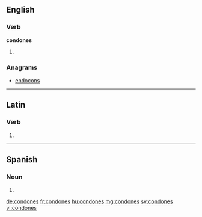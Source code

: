 ==English==

===Verb===
'''condones'''

# {{third-person singular of|condone}}

===Anagrams===
* [[endocons#English|endocons]]

----

==Latin==

===Verb===
{{la-verb-form|condōnēs}}

# {{conjugation of|condono|condōnō|2|s|pres|act|sub|lang=la}}

----

==Spanish==

===Noun===
{{head|es|noun form|g=m-p}}

# {{plural of|nocat=1|condón|lang=es}}

[[de:condones]]
[[fr:condones]]
[[hu:condones]]
[[mg:condones]]
[[sv:condones]]
[[vi:condones]]